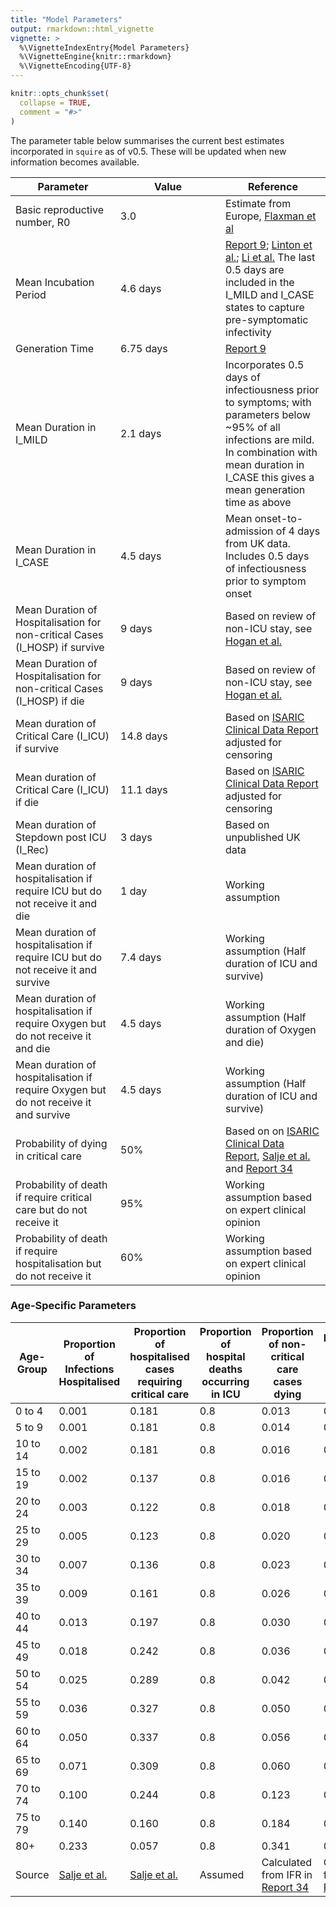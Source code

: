 ```yaml
---
title: "Model Parameters"
output: rmarkdown::html_vignette
vignette: >
  %\VignetteIndexEntry{Model Parameters}
  %\VignetteEngine{knitr::rmarkdown}
  %\VignetteEncoding{UTF-8}
---
```


```r
knitr::opts_chunk$set(
  collapse = TRUE,
  comment = "#>"
)
```

The parameter table below summarises the current best estimates incorporated in `squire` as of v0.5. These will be updated when new information becomes available. 

| **Parameter** | **Value** | **Reference** |
| --- | --- | --- |
| Basic reproductive number, R0 | 3.0 | Estimate from Europe, [Flaxman et al](https://www.nature.com/articles/s41586-020-2405-7) |
| Mean Incubation Period | 4.6 days | [Report 9](https://www.imperial.ac.uk/mrc-global-infectious-disease-analysis/covid-19/report-9-impact-of-npis-on-covid-19/); [Linton et al.](https://www.medrxiv.org/content/medrxiv/early/2020/01/28/2020.01.26.20018754.full.pdf); [Li et al.](https://www.nejm.org/doi/full/10.1056/NEJMoa2001316) The last 0.5 days are included in the I_MILD and I_CASE states to capture pre-symptomatic infectivity |
| Generation Time | 6.75 days | [Report 9](https://www.imperial.ac.uk/mrc-global-infectious-disease-analysis/covid-19/report-9-impact-of-npis-on-covid-19/) |
| Mean Duration in I\_MILD | 2.1 days | Incorporates 0.5 days of infectiousness prior to symptoms; with parameters below ~95% of all infections are mild. In combination with mean duration in I\_CASE this gives a mean generation time as above |
| Mean Duration in I\_CASE | 4.5 days | Mean onset-to-admission of 4 days from UK data. Includes 0.5 days of infectiousness prior to symptom onset |
| Mean Duration of Hospitalisation for non-critical Cases (I\_HOSP) if survive | 9 days | Based on review of non-ICU stay, see [Hogan et al.](medrxiv) |
| Mean Duration of Hospitalisation for non-critical Cases (I\_HOSP) if die | 9 days | Based on review of non-ICU stay, see [Hogan et al.](medrxiv) |
| Mean duration of Critical Care (I\_ICU) if survive | 14.8 days | Based on [ISARIC Clinical Data Report](https://www.icnarc.org/Our-Audit/Audits/Cmp/Reports) adjusted for censoring |
| Mean duration of Critical Care (I\_ICU) if die | 11.1 days | Based on [ISARIC Clinical Data Report](https://www.icnarc.org/Our-Audit/Audits/Cmp/Reports) adjusted for censoring  |
| Mean duration of Stepdown post ICU (I\_Rec) | 3 days | Based on unpublished UK data |
| Mean duration of hospitalisation if require ICU but do not receive it and die | 1 day | Working assumption |
| Mean duration of hospitalisation if require ICU but do not receive it and survive | 7.4 days | Working assumption (Half duration of ICU and survive) |
| Mean duration of hospitalisation if require Oxygen but do not receive it and die | 4.5 days | Working assumption (Half duration of Oxygen and die) |
| Mean duration of hospitalisation if require Oxygen but do not receive it and survive | 4.5 days | Working assumption (Half duration of ICU and survive) |
| Probability of dying in critical care | 50% | Based on on [ISARIC Clinical Data Report](https://www.icnarc.org/Our-Audit/Audits/Cmp/Reports), [Salje et al.](http://dx.doi.org/10.1126/science.abc3517) and [Report 34](https://www.imperial.ac.uk/mrc-global-infectious-disease-analysis/covid-19/report-34-ifr/) |
| Probability of death if require critical care but do not receive it | 95% | Working assumption based on expert clinical opinion |
| Probability of death if require hospitalisation but do not receive it | 60% | Working assumption based on expert clinical opinion |


### Age-Specific Parameters

| **Age-Group** | **Proportion of Infections Hospitalised** | **Proportion of hospitalised cases requiring critical care** | **Proportion of hospital deaths occurring in ICU** | **Proportion of non-critical care cases dying** | **Proportion of critical care cases dying** |
| --- | --- | --- | --- | --- | --- |
| 0 to 4 | 0.001 | 0.181 | 0.8 | 0.013 | 0.227 |
| 5 to 9 | 0.001 | 0.181 | 0.8 |  0.014 | 0.252 |
| 10 to 14 | 0.002 | 0.181 | 0.8 |  0.016 | 0.281 |
| 15 to 19 | 0.002 | 0.137 | 0.8 |  0.016 | 0.413 |
| 20 to 24 | 0.003 | 0.122 | 0.8 |  0.018 | 0.518 |
| 25 to 29 | 0.005 | 0.123 | 0.8 |  0.020 | 0.573 |
| 30 to 34 | 0.007 | 0.136 | 0.8 |  0.023 | 0.576 |
| 35 to 39 | 0.009 | 0.161 | 0.8 |  0.026 | 0.543 |
| 40 to 44 | 0.013 | 0.197 | 0.8 |  0.030 | 0.494 |
| 45 to 49 | 0.018 | 0.242 | 0.8 |  0.036 | 0.447 |
| 50 to 54 | 0.025 | 0.289 | 0.8 |  0.042 | 0.417 |
| 55 to 59 | 0.036 | 0.327 | 0.8 |  0.050 | 0.411 |
| 60 to 64 | 0.050 | 0.337 | 0.8 |  0.056 | 0.443 |
| 65 to 69 | 0.071 | 0.309 | 0.8 |  0.060 | 0.539 |
| 70 to 74 | 0.100 | 0.244 | 0.8 |  0.123 | 0.570 |
| 75 to 79 | 0.140 | 0.160 | 0.8 |  0.184 | 0.643 |
|      80+ | 0.233 | 0.057 | 0.8 |  0.341 | 0.993 |
| Source | [Salje et al.](http://dx.doi.org/10.1126/science.abc3517) | [Salje et al.](http://dx.doi.org/10.1126/science.abc3517) | Assumed | Calculated from IFR in [Report 34](https://www.imperial.ac.uk/mrc-global-infectious-disease-analysis/covid-19/report-34-ifr/) | Calculated from IFR in [Report 34](https://www.imperial.ac.uk/mrc-global-infectious-disease-analysis/covid-19/report-34-ifr/) |
<br>
